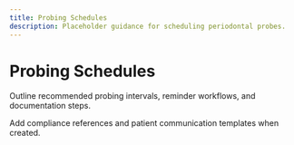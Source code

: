 ```yaml
---
title: Probing Schedules
description: Placeholder guidance for scheduling periodontal probes.
---
```


# Probing Schedules

Outline recommended probing intervals, reminder workflows, and documentation steps.

Add compliance references and patient communication templates when created.
